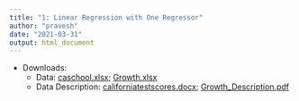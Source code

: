 ```yaml
---
title: "1: Linear Regression with One Regressor"
author: "pravesh"
date: "2021-03-31"
output: html_document
---
```



<html>
<meta name="viewport" content="width=device-width, initial-scale=1.0">
<object width="100%" height="500" data="LRM.pdf"></object>
</html>


- Downloads:
  - Data: [caschool.xlsx](caschool.xlsx); [Growth.xlsx](Growth.xlsx)
  - Data Description: [californiatestscores.docx](californiatestscores.docx){target=".blank"}; [Growth_Description.pdf](Growth_Description.pdf){target=".blank"}